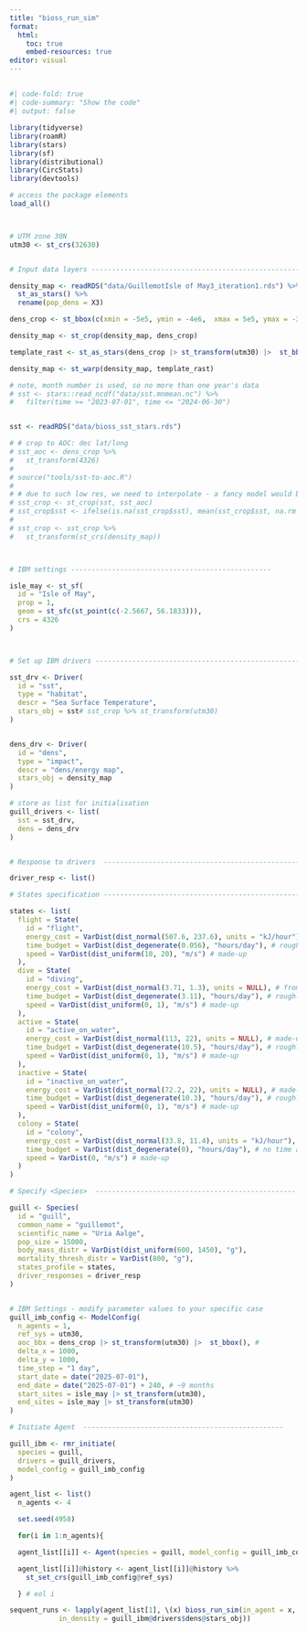 ```yaml
---
title: "bioss_run_sim"
format: 
  html:
    toc: true
    embed-resources: true
editor: visual
---
```


## 

```r
#| code-fold: true
#| code-summary: "Show the code"
#| output: false

library(tidyverse)
library(roamR)
library(stars)
library(sf)
library(distributional)
library(CircStats)
library(devtools)

# access the package elements
load_all()



# UTM zone 30N
utm30 <- st_crs(32630)


# Input data layers -----------------------------------------------------------------------------------------------

density_map <- readRDS("data/GuillemotIsle of May3_iteration1.rds") %>%
  st_as_stars() %>%
  rename(pop_dens = X3)

dens_crop <- st_bbox(c(xmin = -5e5, ymin = -4e6,  xmax = 5e5, ymax = -3.2e6), crs = st_crs(density_map))

density_map <- st_crop(density_map, dens_crop)

template_rast <- st_as_stars(dens_crop |> st_transform(utm30) |>  st_bbox(), nx = dim(density_map)[1], ny = dim(density_map)[2], values = NA_real_)

density_map <- st_warp(density_map, template_rast)

# note, month number is used, so no more than one year's data
# sst <- stars::read_ncdf("data/sst.mnmean.nc") %>%
#   filter(time >= "2023-07-01", time <= "2024-06-30")


sst <- readRDS("data/bioss_sst_stars.rds")

# # crop to AOC: dec lat/long
# sst_aoc <- dens_crop %>%
#   st_transform(4326)
# 
# source("tools/sst-to-aoc.R")
# 
# # due to such low res, we need to interpolate - a fancy model would be best, here just mean
# sst_crop <- st_crop(sst, sst_aoc)
# sst_crop$sst <- ifelse(is.na(sst_crop$sst), mean(sst_crop$sst, na.rm = T), sst_crop$sst)
# 
# sst_crop <- sst_crop %>%
#   st_transform(st_crs(density_map))



# IBM settings -------------------------------------------------

isle_may <- st_sf(
  id = "Isle of May",
  prop = 1,
  geom = st_sfc(st_point(c(-2.5667, 56.1833))),
  crs = 4326
)



# Set up IBM drivers ----------------------------------------------------------------------------------------------

sst_drv <- Driver(
  id = "sst",
  type = "habitat",
  descr = "Sea Surface Temperature",
  stars_obj = sst# sst_crop %>% st_transform(utm30)
)


dens_drv <- Driver(
  id = "dens",
  type = "impact",
  descr = "dens/energy map",
  stars_obj = density_map
)

# store as list for initialisation
guill_drivers <- list(
  sst = sst_drv,
  dens = dens_drv
)


# Response to drivers  -------------------------------------------------

driver_resp <- list()
```


```r
# States specification -------------------------------------------------

states <- list(
  flight = State(
    id = "flight",
    energy_cost = VarDist(dist_normal(507.6, 237.6), units = "kJ/hour"), # vals from excel sheet. Normal may not be adequate (some good chance of <zero)
    time_budget = VarDist(dist_degenerate(0.056), "hours/day"), # roughly based on Lila's summaries
    speed = VarDist(dist_uniform(10, 20), "m/s") # made-up
  ),
  dive = State(
    id = "diving",
    energy_cost = VarDist(dist_normal(3.71, 1.3), units = NULL), # from spreadsheet
    time_budget = VarDist(dist_degenerate(3.11), "hours/day"), # roughly based on Lila's summaries
    speed = VarDist(dist_uniform(0, 1), "m/s") # made-up
  ),
  active = State(
    id = "active_on_water",
    energy_cost = VarDist(dist_normal(113, 22), units = NULL), # made-up
    time_budget = VarDist(dist_degenerate(10.5), "hours/day"), # roughly based on Lila's summaries
    speed = VarDist(dist_uniform(0, 1), "m/s") # made-up
  ),
  inactive = State(
    id = "inactive_on_water",
    energy_cost = VarDist(dist_normal(72.2, 22), units = NULL), # made-up
    time_budget = VarDist(dist_degenerate(10.3), "hours/day"), # roughly based on Lila's summaries
    speed = VarDist(dist_uniform(0, 1), "m/s") # made-up
  ),
  colony = State(
    id = "colony",
    energy_cost = VarDist(dist_normal(33.8, 11.4), units = "kJ/hour"), # vals from excel sheet
    time_budget = VarDist(dist_degenerate(0), "hours/day"), # no time at colony
    speed = VarDist(0, "m/s") # made-up
  )
)

# Specify <Species>  -------------------------------------------------

guill <- Species(
  id = "guill",
  common_name = "guillemot",
  scientific_name = "Uria Aalge",
  pop_size = 15000,
  body_mass_distr = VarDist(dist_uniform(600, 1450), "g"),
  mortality_thresh_distr = VarDist(800, "g"),
  states_profile = states,
  driver_responses = driver_resp
)


# IBM Settings - modify parameter values to your specific case
guill_imb_config <- ModelConfig(
  n_agents = 1,
  ref_sys = utm30,
  aoc_bbx = dens_crop |> st_transform(utm30) |>  st_bbox(), #
  delta_x = 1000,
  delta_y = 1000,
  time_step = "1 day",
  start_date = date("2025-07-01"),
  end_date = date("2025-07-01") + 240, # ~9 months
  start_sites = isle_may |> st_transform(utm30),
  end_sites = isle_may |> st_transform(utm30)
)
```


```r
# Initiate Agent  -------------------------------------------------

guill_ibm <- rmr_initiate(
  species = guill,
  drivers = guill_drivers,
  model_config = guill_imb_config
)
```


```r
agent_list <- list()
  n_agents <- 4

  set.seed(4958)

  for(i in 1:n_agents){

  agent_list[[i]] <- Agent(species = guill, model_config = guill_imb_config)

  agent_list[[i]]@history <- agent_list[[i]]@history %>%
    st_set_crs(guill_imb_config@ref_sys)

  } # eol i
```


```r

sequent_runs <- lapply(agent_list[1], \(x) bioss_run_sim(in_agent = x, in_ibm = guill_ibm, in_species = guill, in_ibm_config = guill_imb_config,
            in_density = guill_ibm@drivers$dens@stars_obj))

```
